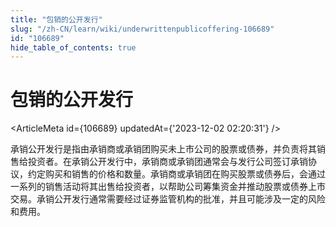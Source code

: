 ```yaml
---
title: "包销的公开发行"
slug: "/zh-CN/learn/wiki/underwrittenpublicoffering-106689"
id: "106689"
hide_table_of_contents: true
---
```



<Breadcrumbs current="包销的公开发行" />

# 包销的公开发行

<ArticleMeta id={106689} updatedAt={'2023-12-02 02:20:31'} />
<div className='border-solid border-b border-t-0 my-4 border-[var(--ifm-color-gray-300)]' />

承销公开发行是指由承销商或承销团购买未上市公司的股票或债券，并负责将其销售给投资者。在承销公开发行中，承销商或承销团通常会与发行公司签订承销协议，约定购买和销售的价格和数量。承销商或承销团在购买股票或债券后，会通过一系列的销售活动将其出售给投资者，以帮助公司筹集资金并推动股票或债券上市交易。承销公开发行通常需要经过证券监管机构的批准，并且可能涉及一定的风险和费用。

